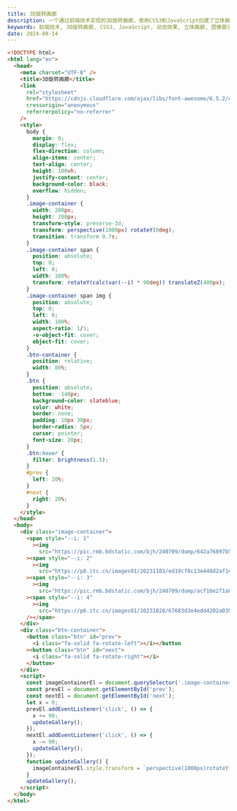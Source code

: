 ```yaml
---
title: 3D旋转画廊
description: 一个通过前端技术实现的3D旋转画廊，使用CSS3和JavaScript创建了立体画廊效果，支持图像的旋转和动态展示，带有交互按钮控制画廊旋转方向。
keywords: 前端技术, 3D旋转画廊, CSS3, JavaScript, 动态效果, 立体画廊, 图像展示, 交互设计
date: 2024-08-14
---
```


```html
<!DOCTYPE html>
<html lang="en">
  <head>
    <meta charset="UTF-8" />
    <title>3D旋转画廊</title>
    <link
      rel="stylesheet"
      href="https://cdnjs.cloudflare.com/ajax/libs/font-awesome/6.5.2/css/all.min.css"
      crossorigin="anonymous"
      referrerpolicy="no-referrer"
    />
    <style>
      body {
        margin: 0;
        display: flex;
        flex-direction: column;
        align-items: center;
        text-align: center;
        height: 100vh;
        justify-content: center;
        background-color: black;
        overflow: hidden;
      }
      .image-container {
        width: 200px;
        height: 200px;
        transform-style: preserve-3d;
        transform: perspective(1000px) rotateY(0deg);
        transition: transform 0.7s;
      }
      .image-container span {
        position: absolute;
        top: 0;
        left: 0;
        width: 100%;
        transform: rotateY(calc(var(--i) * 90deg)) translateZ(400px);
      }
      .image-container span img {
        position: absolute;
        top: 0;
        left: 0;
        width: 100%;
        aspect-ratio: 1/1;
        -o-object-fit: cover;
        object-fit: cover;
      }
      .btn-container {
        position: relative;
        width: 80%;
      }
      .btn {
        position: absolute;
        bottom: -140px;
        background-color: slateblue;
        color: white;
        border: none;
        padding: 10px 30px;
        border-radius: 5px;
        cursor: pointer;
        font-size: 20px;
      }
      .btn:hover {
        filter: brightness(1.5);
      }
      #prev {
        left: 20%;
      }
      #next {
        right: 20%;
      }
    </style>
  </head>
  <body>
    <div class="image-container">
      <span style="--i: 1"
        ><img
          src="https://pic.rmb.bdstatic.com/bjh/240709/dump/642a76897b5a09c4045857b5202ef43b.jpeg" /></span
      ><span style="--i: 2"
        ><img
          src="https://p8.itc.cn/images01/20231103/ed19cf8c13e448d2af1d97c437cf97d8.jpeg" /></span
      ><span style="--i: 3"
        ><img
          src="https://pic.rmb.bdstatic.com/bjh/240709/dump/acf16e2f1a8cb09f0ca6e460371dbc02.jpeg" /></span
      ><span style="--i: 4"
        ><img
          src="https://p6.itc.cn/images01/20231028/67683d3e4edd4202a0397201940cbd84.jpeg"
      /></span>
    </div>
    <div class="btn-container">
      <button class="btn" id="prev">
        <i class="fa-solid fa-rotate-left"></i></button
      ><button class="btn" id="next">
        <i class="fa-solid fa-rotate-right"></i>
      </button>
    </div>
    <script>
      const imageContainerEl = document.querySelector('.image-container');
      const prevEl = document.getElementById('prev');
      const nextEl = document.getElementById('next');
      let x = 0;
      prevEl.addEventListener('click', () => {
        x += 90;
        updateGallery();
      });
      nextEl.addEventListener('click', () => {
        x -= 90;
        updateGallery();
      });
      function updateGallery() {
        imageContainerEl.style.transform = `perspective(1000px)rotateY(${x}deg)`;
      }
      updateGallery();
    </script>
  </body>
</html>
```
